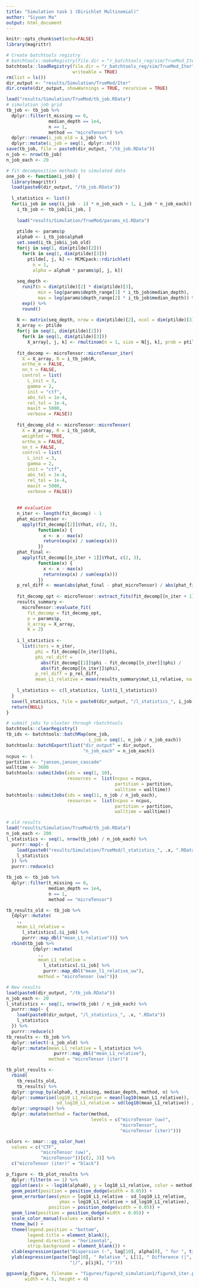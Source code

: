 ```yaml
---
title: "Simulation task 1 (Dirichlet Multinomial)"
author: "Siyuan Ma"
output: html_document
---
```


```r
knitr::opts_chunk$set(echo=FALSE)
library(magrittr)
```

```r
# Create batchtools registry
# batchtools::makeRegistry(file.dir = "r_batchtools_reg/sim/TrueMod_Iter")
batchtools::loadRegistry(file.dir = "r_batchtools_reg/sim/TrueMod_Iter",
                         writeable = TRUE)
rm(list = ls())
dir_output <- "results/Simulation/TrueMod/Iter"
dir.create(dir_output, showWarnings = TRUE, recursive = TRUE)
```

```r
load("results/Simulation/TrueMod/tb_job.RData")
# simulation job grid
tb_job <- tb_job %>% 
  dplyr::filter(t_missing == 0,
                median_depth == 1e4,
                n == 1,
                method == "microTensor") %>% 
  dplyr::rename(i_job_old = i_job) %>% 
  dplyr::mutate(i_job = seq(1, dplyr::n()))
save(tb_job, file = paste0(dir_output, "/tb_job.RData"))
n_job <- nrow(tb_job)
n_job_each <- 20
```

```r
# fit decomposition methods to simulated data
one_job <- function(i_job) {
  library(magrittr)
  load(paste0(dir_output, "/tb_job.RData"))
  
  l_statistics <- list()
  for(ii_job in seq((i_job - 1) * n_job_each + 1, i_job * n_job_each)) {
    i_tb_job <- tb_job[ii_job, ]
  
    load("results/Simulation/TrueMod/params_n1.RData")
    
    ptilde <- params$p
    alpha0 <- i_tb_job$alpha0
    set.seed(i_tb_job$i_job_old)
    for(j in seq(1, dim(ptilde)[2]))
      for(k in seq(1, dim(ptilde)[3]))
        ptilde[, j, k] <- MCMCpack::rdirichlet(
          n = 1,
          alpha = alpha0 * params$p[, j, k])
    
    seq_depth <- 
      runif(n = dim(ptilde)[2] * dim(ptilde)[3],
            min = log(params$depth_range[1] * i_tb_job$median_depth), 
            max = log(params$depth_range[2] * i_tb_job$median_depth)) %>% 
      exp() %>% 
      round()
    
    N <- matrix(seq_depth, nrow = dim(ptilde)[2], ncol = dim(ptilde)[3])
    X_array <- ptilde
    for(j in seq(1, dim(ptilde)[2])) 
      for(k in seq(1, dim(ptilde)[3]))
        X_array[, j, k] <- rmultinom(n = 1, size = N[j, k], prob = ptilde[, j, k])
    
    fit_decomp <- microTensor::microTensor_iter(
      X = X_array, R = i_tb_job$R, 
      ortho_m = FALSE,
      nn_t = FALSE,
      control = list(
        L_init = 3,
        gamma = 2,
        init = "ctf",
        abs_tol = 1e-4,
        rel_tol = 1e-4,
        maxit = 5000,
        verbose = FALSE))
    
    fit_decomp_old <- microTensor::microTensor(
      X = X_array, R = i_tb_job$R, 
      weighted = TRUE,
      ortho_m = FALSE,
      nn_t = FALSE,
      control = list(
        L_init = 3,
        gamma = 2,
        init = "ctf",
        abs_tol = 1e-4,
        rel_tol = 1e-4,
        maxit = 5000,
        verbose = FALSE))
    
    
    ## evaluation
    n_iter <- length(fit_decomp) - 1
    phat_microTensor <- 
      apply(fit_decomp[[2]]$Yhat, c(2, 3), 
            function(x) {
              x <- x - max(x)
              return(exp(x) / sum(exp(x)))
            })
    phat_final <- 
      apply(fit_decomp[[n_iter + 1]]$Yhat, c(2, 3), 
            function(x) {
              x <- x - max(x)
              return(exp(x) / sum(exp(x)))
            })
    p_rel_diff <- mean(abs(phat_final - phat_microTensor) / abs(phat_final), na.rm = TRUE)
    
    fit_decomp_opt <- microTensor::extract_fits(fit_decomp[[n_iter + 1]]$l_fit)
    results_summary <- 
      microTensor::evaluate_fit(
        fit_decomp = fit_decomp_opt,
        p = params$p,
        X_array = X_array,
        R = 2)
    
    i_l_statistics <- 
      list(iters = n_iter,
           phi = fit_decomp[[n_iter]]$phi,
           phi_rel_diff = 
             abs(fit_decomp[[1]]$phi - fit_decomp[[n_iter]]$phi) / 
             abs(fit_decomp[[n_iter]]$phi),
           p_rel_diff = p_rel_diff,
           mean_L1_relative = mean(results_summary$mat_L1_relative, na.rm = TRUE))
   
    l_statistics <- c(l_statistics, list(i_l_statistics))
  }
  save(l_statistics, file = paste0(dir_output, "/l_statistics_", i_job, ".RData"))
  return(NULL)
}
```

```r
# submit jobs to cluster through rbatchtools
batchtools::clearRegistry()
tb_ids <- batchtools::batchMap(one_job, 
                               i_job = seq(1, n_job / n_job_each))
batchtools::batchExport(list("dir_output" = dir_output,
                             "n_job_each" = n_job_each))
ncpus <- 1
partition <- "janson,janson_cascade"
walltime <- 3600
batchtools::submitJobs(ids = seq(1, 10),
                       resources =  list(ncpus = ncpus,
                                         partition = partition,
                                         walltime = walltime))
batchtools::submitJobs(ids = seq(11, n_job / n_job_each),
                       resources =  list(ncpus = ncpus,
                                         partition = partition,
                                         walltime = walltime))
```

```r
# old results
load("results/Simulation/TrueMod/tb_job.RData")
n_job_each <- 200
l_statistics <- seq(1, nrow(tb_job) / n_job_each) %>% 
  purrr::map(~ {
    load(paste0("results/Simulation/TrueMod/l_statistics_", .x, ".RData"))
    l_statistics
  }) %>% 
  purrr::reduce(c)

tb_job <- tb_job %>% 
  dplyr::filter(t_missing == 0,
                median_depth == 1e4,
                n == 1,
                method == "microTensor")

tb_results_old <- tb_job %>% 
  {dplyr::mutate(
    ., 
    mean_L1_relative = 
      l_statistics[.$i_job] %>%
      purrr::map_dbl("mean_L1_relative"))} %>% 
  rbind(tb_job %>% 
          {dplyr::mutate(
            ., 
            mean_L1_relative = 
              l_statistics[.$i_job] %>%
              purrr::map_dbl("mean_l1_relative_uw"),
            method = "microTensor (uw)")})

# New results
load(paste0(dir_output, "/tb_job.RData"))
n_job_each <- 20
l_statistics <- seq(1, nrow(tb_job) / n_job_each) %>% 
  purrr::map(~ {
    load(paste0(dir_output, "/l_statistics_", .x, ".RData"))
    l_statistics
  }) %>% 
  purrr::reduce(c)
tb_results <- tb_job %>% 
  dplyr::select(-i_job_old) %>% 
  dplyr::mutate(mean_L1_relative = l_statistics %>%
                  purrr::map_dbl("mean_L1_relative"),
                method = "microTensor (iter)")

tb_plot_results <- 
  rbind(
    tb_results_old, 
    tb_results) %>%
  dplyr::group_by(alpha0, t_missing, median_depth, method, n) %>%
  dplyr::summarise(log10_L1_relative = mean(log10(mean_L1_relative)),
                   sd_log10_L1_relative = sd(log10(mean_L1_relative)) / sqrt(dplyr::n())) %>% 
  dplyr::ungroup() %>% 
  dplyr::mutate(method = factor(method, 
                                levels = c("microTensor (uw)",
                                           "microTensor",
                                           "microTensor (iter)")))

colors <- smar:::gg_color_hue(
  values = c("CTF",
             "microTensor (uw)",
             "microTensor"))[c(2, 3)] %>% 
  c("microTensor (iter)" = "black")

p_figure <- tb_plot_results %>%
  dplyr::filter(n == 1) %>% 
  ggplot(aes(x = -log10(alpha0), y = log10_L1_relative, color = method)) +
  geom_point(position = position_dodge(width = 0.05)) +
  geom_errorbar(aes(ymin = log10_L1_relative - sd_log10_L1_relative,
                    ymax = log10_L1_relative + sd_log10_L1_relative),
                position = position_dodge(width = 0.05)) +
  geom_line(position = position_dodge(width = 0.05)) +
  scale_color_manual(values = colors) +
  theme_bw() +
  theme(legend.position = "bottom", 
        legend.title = element_blank(),
        legend.direction = "horizontal", 
        strip.background = element_blank()) +
  xlab(expression(paste("Dispersion (-", log[10], alpha[0], " for ", tilde(p)[ijk], ')'))) +
  ylab(expression(paste(log[10], " Relative ", L[1], " Difference (|", p[ijk], "-", hat(p)[ijk], 
                        "|/", p[ijk], ")")))

ggsave(p_figure, filename = "figures/figure3_simulation1/figure3_iter.pdf",
       width = 4.5, height = 4)
```
